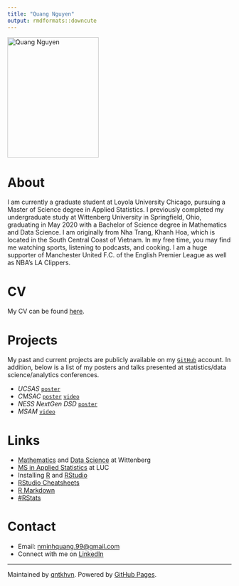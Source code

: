 ```yaml
---
title: "Quang Nguyen"
output: rmdformats::downcute
---
```


<img src="images/me.jpeg" alt = "Quang Nguyen" width="205" height="270">

# About

I am currently a graduate student at Loyola University Chicago, pursuing a Master of Science degree in Applied Statistics. I previously completed my undergraduate study at Wittenberg University in Springfield, Ohio, graduating in May 2020 with a Bachelor of Science degree in Mathematics and Data Science. I am originally from Nha Trang, Khanh Hoa, which is located in the South Central Coast of Vietnam. In my free time, you may find me watching sports, listening to podcasts, and cooking. I am a huge supporter of Manchester United F.C. of the English Premier League as well as NBA's LA Clippers.

# CV

My CV can be found [here](docs/cv.pdf).

# Projects

My past and current projects are publicly available on my [`GitHub`](https://github.com/qntkhvn) account. In addition, below is a list of my posters and talks presented at statistics/data science/analytics conferences.

  - *UCSAS*                  [`poster`](https://www.dropbox.com/s/6prz9oj3zur9scj/ucsas2020Poster.pdf?dl=0)
  - *CMSAC*                  [`poster`](https://www.dropbox.com/s/y0daysvsnjukdjq/cmsac2020Poster.pdf?dl=0) [`video`](https://www.dropbox.com/s/vcudx5qqfk6u3cy/cmsac2020Video.mp4?dl=0)
  - *NESS NextGen DSD*       [`poster`](https://www.dropbox.com/s/p0eg92zvdqy56ru/dsd2020Poster.pdf?dl=0)
  - *MSAM*                   [`video`](https://www.dropbox.com/s/6xe2pntw25kzwpq/posterVideo.mp4?dl=0)

# Links

- [Mathematics](https://www.wittenberg.edu/academics/math) and [Data Science](https://www.wittenberg.edu/academics/data-science) at Wittenberg
- [MS in Applied Statistics](https://www.luc.edu/math/msappliedstat/) at LUC
- Installing [R](https://cloud.r-project.org/) and [RStudio](https://rstudio.com/products/rstudio/download/)
- [RStudio Cheatsheets](https://rstudio.com/resources/cheatsheets/)
- [R Markdown](https://bookdown.org/yihui/rmarkdown/)
- [#RStats](https://twitter.com/hashtag/RStats)

# Contact

- Email: <nminhquang.99@gmail.com>
- Connect with me on [LinkedIn](https://www.linkedin.com/in/mqnnguyen/)


___

Maintained by [qntkhvn](https://github.com/qntkhvn). Powered by [GitHub Pages](https://pages.github.com/).
